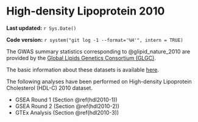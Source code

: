 # High-density Lipoprotein 2010 {#hdl2010}

**Last updated:** `r Sys.Date()`

**Code version:** `r system("git log -1 --format='%H'", intern = TRUE)`

The GWAS summary statistics corresponding to @glipid_nature_2010 are provided by the [Global Lipids Genetics Consortium (GLGC)](http://csg.sph.umich.edu//abecasis/public/lipids2010/). 

The basic information about these datasets is available [here](http://csg.sph.umich.edu//abecasis/public/lipids2010/).

The following analyses have been performed on High-density Lipoprotein Cholesterol (HDL-C) 2010 dataset.

- GSEA Round 1 (Section \@ref(hdl2010-1))
- GSEA Round 2 (Section \@ref(hdl2010-2))
- GTEx Analysis (Section \@ref(hdl2010-3))
